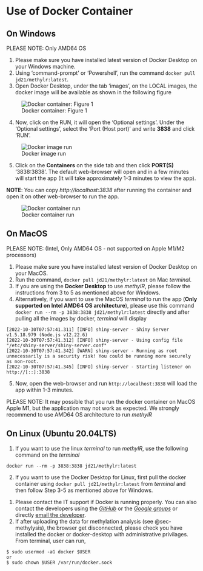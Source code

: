 # Use of Docker Container {#sec-docker}

## On Windows

::: {.callout-caution}
PLEASE NOTE: Only AMD64 OS
:::

1. Please make sure you have installed latest version of Docker Desktop on your Windows machine.
2. Using 'command-prompt' or 'Powershell', run the command ```docker pull jd21/methylr:latest```.
3. Open Docker Desktop, under the tab 'images', on the LOCAL images, the docker image will be available as shown in the following figure

![Docker container: Figure 1](_images/docker_container_windows1.png)

4. Now, click on the RUN, it will open the 'Optional settings'. Under the 'Optional settings', select the 'Port (Host port)' and write **3838** and click 'RUN'. \

![Docker image run](_images/docker_container_windows2.png)

5. Click on the **Containers** on the side tab and then click **PORT(S)** '3838:3838'. The default web-browser will open and in a few minutes will start the app (It will take approximately 1-3 minutes to view the app).

::: {.callout-note}
**NOTE**: You can copy *http://localhost:3838* after running the container and open it on other web-browser to run the app. \
:::

![Docker container run](_images/docker_container_windows3.png)

## On MacOS
::: {.callout-caution}
PLEASE NOTE: (Intel, Only AMD64 OS - not supported on Apple M1/M2 processors)
:::

1. Please make sure you have installed latest version of Docker Desktop on your MacOS.
2. Run the command,  ```docker pull jd21/methylr:latest``` on Mac *terminal*.
3. If you are using the **Docker Desktop** to use *methylR*, please follow the instructions from 3 to 5 as mentioned above for Windows.
4. Alternatively, if you want to use the MacOS *terminal* to run the app (**Only supported on Intel AMD64 OS architecture**), please use this command ```docker run --rm -p 3838:3838 jd21/methylr:latest``` directly and after pulling all the images by docker, *terminal* will display
```
[2022-10-30T07:57:41.311] [INFO] shiny-server - Shiny Server v1.5.18.979 (Node.js v12.22.6)
[2022-10-30T07:57:41.312] [INFO] shiny-server - Using config file "/etc/shiny-server/shiny-server.conf"
[2022-10-30T07:57:41.342] [WARN] shiny-server - Running as root unnecessarily is a security risk! You could be running more securely as non-root.
[2022-10-30T07:57:41.345] [INFO] shiny-server - Starting listener on http://[::]:3838
``` 
5. Now, open the web-browser and run ```http://localhost:3838``` will load the app within 1-3 minutes.

::: {.callout-note}
PLEASE NOTE: It may possible that you run the docker container on MacOS Apple M1, but the application may not work as expected. We strongly recommend to use AMD64 OS architecture to run *methylR*
:::

## On Linux (Ubuntu 20.04LTS)
1. If you want to use the linux *terminal* to run *methylR*, use the following command on the *terminal*
```
docker run --rm -p 3838:3838 jd21/methylr:latest
```
2. If you want to use the Docker Desktop for Linux, first pull the docker container using ```docker pull jd21/methylr:latest``` from *terminal* and then follow Step 3-5 as mentioned above for Windows.

::: {.callout-note}
1. Please contact the IT support if Docker is running properly. You can also contact the developers using the [*GitHub*](https://github.com/JD2112/methylr/issues) or the [*Google groups*](https://groups.google.com/g/methylr) or directly [email the developer](mailto:methylr@googlegroups.com).
2. If after uploading the data for methylation analysis (see @sec-methylysis), the browser get disconnected, please check you have installed the docker or docker-desktop with administrative privilages. From terminal, user can run,
```
$ sudo usermod -aG docker $USER
or
$ sudo chown $USER /var/run/docker.sock
```
:::